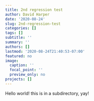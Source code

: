 ```yaml
---
title: 2nd regression test
author: David Harper
date: '2020-08-24'
slug: 2nd-regression-test
categories: []
tags: []
subtitle: ''
summary: ''
authors: []
lastmod: '2020-08-24T21:40:53-07:00'
featured: no
image:
  caption: ''
  focal_point: ''
  preview_only: no
projects: []
---
```


Hello world! this is in a subdirectory, yay!